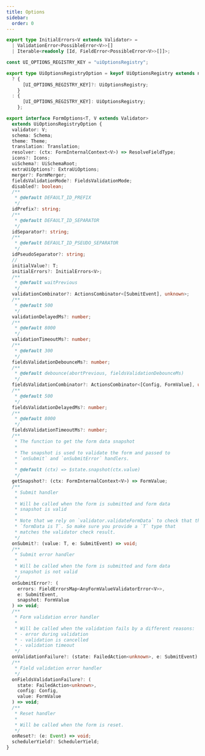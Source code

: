 ```yaml
---
title: Options
sidebar:
  order: 0
---
```


```typescript
export type InitialErrors<V extends Validator> =
  | ValidationError<PossibleError<V>>[]
  | Iterable<readonly [Id, FieldError<PossibleError<V>>[]]>;

const UI_OPTIONS_REGISTRY_KEY = "uiOptionsRegistry";

export type UiOptionsRegistryOption = keyof UiOptionsRegistry extends never
  ? {
      [UI_OPTIONS_REGISTRY_KEY]?: UiOptionsRegistry;
    }
  : {
      [UI_OPTIONS_REGISTRY_KEY]: UiOptionsRegistry;
    };

export interface FormOptions<T, V extends Validator>
  extends UiOptionsRegistryOption {
  validator: V;
  schema: Schema;
  theme: Theme;
  translation: Translation;
  resolver: (ctx: FormInternalContext<V>) => ResolveFieldType;
  icons?: Icons;
  uiSchema?: UiSchemaRoot;
  extraUiOptions?: ExtraUiOptions;
  merger?: FormMerger;
  fieldsValidationMode?: FieldsValidationMode;
  disabled?: boolean;
  /**
   * @default DEFAULT_ID_PREFIX
   */
  idPrefix?: string;
  /**
   * @default DEFAULT_ID_SEPARATOR
   */
  idSeparator?: string;
  /**
   * @default DEFAULT_ID_PSEUDO_SEPARATOR
   */
  idPseudoSeparator?: string;
  //
  initialValue?: T;
  initialErrors?: InitialErrors<V>;
  /**
   * @default waitPrevious
   */
  validationCombinator?: ActionsCombinator<[SubmitEvent], unknown>;
  /**
   * @default 500
   */
  validationDelayedMs?: number;
  /**
   * @default 8000
   */
  validationTimeoutMs?: number;
  /**
   * @default 300
   */
  fieldsValidationDebounceMs?: number;
  /**
   * @default debounce(abortPrevious, fieldsValidationDebounceMs)
   */
  fieldsValidationCombinator?: ActionsCombinator<[Config, FormValue], unknown>;
  /**
   * @default 500
   */
  fieldsValidationDelayedMs?: number;
  /**
   * @default 8000
   */
  fieldsValidationTimeoutMs?: number;
  /**
   * The function to get the form data snapshot
   *
   * The snapshot is used to validate the form and passed to
   * `onSubmit` and `onSubmitError` handlers.
   *
   * @default (ctx) => $state.snapshot(ctx.value)
   */
  getSnapshot?: (ctx: FormInternalContext<V>) => FormValue;
  /**
   * Submit handler
   *
   * Will be called when the form is submitted and form data
   * snapshot is valid
   *
   * Note that we rely on `validator.validateFormData` to check that the
   * `formData is T`. So make sure you provide a `T` type that
   * matches the validator check result.
   */
  onSubmit?: (value: T, e: SubmitEvent) => void;
  /**
   * Submit error handler
   *
   * Will be called when the form is submitted and form data
   * snapshot is not valid
   */
  onSubmitError?: (
    errors: FieldErrorsMap<AnyFormValueValidatorError<V>>,
    e: SubmitEvent,
    snapshot: FormValue
  ) => void;
  /**
   * Form validation error handler
   *
   * Will be called when the validation fails by a different reasons:
   * - error during validation
   * - validation is cancelled
   * - validation timeout
   */
  onValidationFailure?: (state: FailedAction<unknown>, e: SubmitEvent) => void;
  /**
   * Field validation error handler
   */
  onFieldsValidationFailure?: (
    state: FailedAction<unknown>,
    config: Config,
    value: FormValue
  ) => void;
  /**
   * Reset handler
   *
   * Will be called when the form is reset.
   */
  onReset?: (e: Event) => void;
  schedulerYield?: SchedulerYield;
}
```
